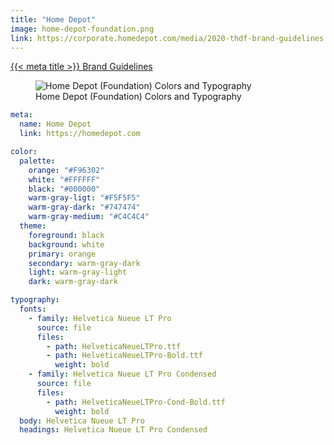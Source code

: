 ```yaml
---
title: "Home Depot"
image: home-depot-foundation.png
link: https://corporate.homedepot.com/media/2020-thdf-brand-guidelines
---
```


[{{< meta title >}} Brand Guidelines]({{< meta link >}})

![Home Depot (Foundation) Colors and Typography](home-depot-foundation.png)

```.yaml
meta:
  name: Home Depot
  link: https://homedepot.com

color:
  palette:
    orange: "#F96302"
    white: "#FFFFFF"
    black: "#000000"
    warm-gray-ligt: "#F5F5F5"
    warm-gray-dark: "#747474"
    warm-gray-medium: "#C4C4C4"
  theme:
    foreground: black
    background: white
    primary: orange
    secondary: warm-gray-dark
    light: warm-gray-light
    dark: warm-gray-dark

typography:
  fonts:
    - family: Helvetica Nueue LT Pro
      source: file
      files:
        - path: HelveticaNeueLTPro.ttf
        - path: HelveticaNeueLTPro-Bold.ttf
          weight: bold
    - family: Helvetica Nueue LT Pro Condensed
      source: file
      files:
        - path: HelveticaNeueLTPro-Cond-Bold.ttf
          weight: bold
  body: Helvetica Nueue LT Pro
  headings: Helvetica Nueue LT Pro Condensed
```
